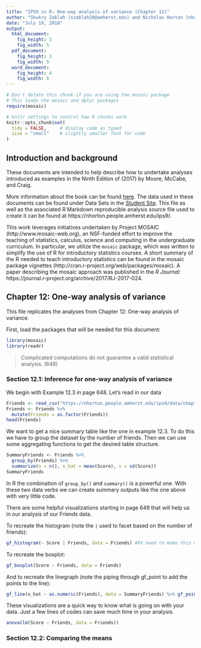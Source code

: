 ```yaml
---
title: "IPS9 in R: One-way analysis of variance (Chapter 12)"
author: "Shukry Zablah (szablah20@amherst.edu) and Nicholas Horton (nhorton@amherst.edu)"
date: "July 19, 2018"
output: 
  html_document:
    fig_height: 3
    fig_width: 5
  pdf_document:
    fig_height: 3
    fig_width: 5
  word_document:
    fig_height: 4
    fig_width: 6
---
```



```r
# Don't delete this chunk if you are using the mosaic package
# This loads the mosaic and dplyr packages
require(mosaic)
```

```r
# knitr settings to control how R chunks work.
knitr::opts_chunk$set(
  tidy = FALSE,     # display code as typed
  size = "small"    # slightly smaller font for code
)
```

## Introduction and background 

These documents are intended to help describe how to undertake analyses introduced 
as examples in the Ninth Edition of \emph{Introduction to the Practice of Statistics} (2017) by Moore, McCabe, and Craig.

More information about the book can be found [here](https://macmillanlearning.com/Catalog/product/introductiontothepracticeofstatistics-ninthedition-moore).
The data used in these documents can be found under Data Sets in the [Student Site](https://www.macmillanlearning.com/catalog/studentresources/ips9e?_ga=2.29224888.526668012.1531487989-1209447309.1529940008#). This
file as well as the associated R Markdown reproducible analysis source file used to create it can be found at https://nhorton.people.amherst.edu/ips9/.

This work leverages initiatives undertaken by Project MOSAIC (http://www.mosaic-web.org), an NSF-funded effort to improve the teaching of statistics, calculus, science and computing in the undergraduate curriculum. In particular, we utilize the `mosaic` package, which was written to simplify the use of R for introductory statistics courses. A short summary of the R needed to teach introductory statistics can be found in the mosaic package vignettes (http://cran.r-project.org/web/packages/mosaic).  A paper describing the mosaic approach was published in the *R Journal*: https://journal.r-project.org/archive/2017/RJ-2017-024.
  
## Chapter 12: One-way analysis of variance
This file replicates the analyses from Chapter 12: One-way analysis of variance.

First, load the packages that will be needed for this document: 
```r
library(mosaic)
library(readr)
```

> Complicated computations do not guarantee a valid statistical analysis. (648)

### Section 12.1: Inference for one-way analysis of variance

We begin with Example 12.3 in page 648. Let's read in our data

```r
Friends <- read_csv("https://nhorton.people.amherst.edu/ips9/data/chapter12/EG12-03FRIENDS.csv")
Friends <- Friends %>%
  mutate(Friends = as.factor(Friends))
head(Friends)
```

We want to get a nice summary table like the one in example 12.3. To do this we have to group the dataset by the number of friends. Then we can use some aggregating functions to get the desired table structure. 

```r
SummaryFriends <- Friends %>%
  group_by(Friends) %>%
  summarize(n = n(), x_hat = mean(Score), s = sd(Score))
SummaryFriends
```

In R the combination of `group_by()` and `summary()` is a powerful one. With these two data verbs we can create summary outputs like the one above with very little code.

There are some helpful visualizations starting in page 649 that will help us in our analysis of our Friends data. 

To recreate the histogram (note the `|` used to facet based on the number of friends): 

```r
gf_histogram(~ Score | Friends, data = Friends) #XX need to make this match the figure
```

To recreate the boxplot: 

```r
gf_boxplot(Score ~ Friends, data = Friends)
```

And to recreate the linegraph (note the piping through gf_point to add the points to the line): 

```r
gf_line(x_hat ~ as.numeric(Friends), data = SummaryFriends) %>% gf_point() 
```

These visualizations are a quick way to know what is going on with your data. Just a few lines of codes can save much time in your analysis. 

```r
anova(lm(Score ~ Friends, data = Friends))
```

### Section 12.2: Comparing the means
